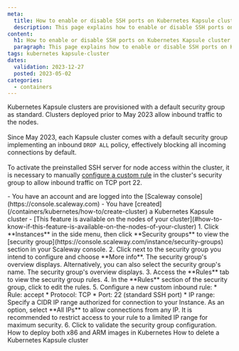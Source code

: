 ```yaml
---
meta:
  title: How to enable or disable SSH ports on Kubernetes Kapsule cluster nodes
  description: This page explains how to enable or disable SSH ports on Kubernetes Kapsule cluster nodes
content:
  h1: How to enable or disable SSH ports on Kubernetes Kapsule cluster nodes
  paragraph: This page explains how to enable or disable SSH ports on Kubernetes Kapsule cluster nodes
tags: kubernetes kapsule-cluster
dates:
  validation: 2023-12-27
  posted: 2023-05-02
categories:
  - containers
---
```


Kubernetes Kapsule clusters are provisioned with a default security group as standard. Clusters deployed prior to May 2023 allow inbound traffic to the nodes.<br /><br />
Since May 2023, each Kapsule cluster comes with a default security group implementing an inbound `DROP ALL` policy, effectively blocking all incoming connections by default.<br /><br />
To activate the preinstalled SSH server for node access within the cluster, it is necessary to manually [configure a custom rule](/compute/instances/how-to/use-security-groups/#how-to-edit-a-security-group) in the cluster's security group to allow inbound traffic on TCP port 22.


<Macro id="iam-requirements" />

<Message type="requirement">
  - You have an account and are logged into the [Scaleway console](https://console.scaleway.com)
  - You have [created](/containers/kubernetes/how-to/create-cluster) a Kubernetes Kapsule cluster
  - [This feature is available on the nodes of your cluster](#how-to-know-if-this-feature-is-available-on-the-nodes-of-your-cluster)
</Message>
1. Click **Instances** in the side menu, then click **Security groups** to view the [security group](https://console.scaleway.com/instance/security-groups) section in your Scaleway console.
2. Click <Icon name="more"/> next to the security group you intend to configure and choose **More info**. The security group's overview displays.
    <Message type="tip">
      Alternatively, you can also select the security group's name. The security group's overview displays.
    </Message>
3. Access the **Rules** tab to view the security group rules.
4. In the **Rules** section of the security group, click <Icon name="edit" /> to edit the rules.
5. Configure a new custom inbound rule:
    * Rule: accept
    * Protocol: TCP
    * Port: 22 (standard SSH port)
    * IP range: Specify a CIDR IP range authorized for connection to your Instance. As an option, select **All IPs** to allow connections from any IP. It is recommended to restrict access to your rule to a limited IP range for maximum security.
6. Click <Icon name="validate" /> to validate the security group configuration.

<Navigation title="See also">
  <PreviousButton to="/containers/kubernetes/how-to/deploy-x86-arm-images/">How to deploy both x86 and ARM images in Kubernetes</PreviousButton>
  <NextButton to="/containers/kubernetes/how-to/delete-cluster/">How to delete a Kubernetes Kapsule cluster</NextButton>
</Navigation>